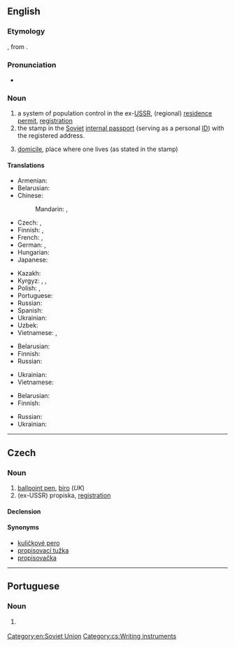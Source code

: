 ==English==
{{wikipedia}}
{{wikipedia|Passport system in the Soviet Union}}

===Etymology===
{{bor|en|ru|пропи́ска|}}, from {{m|ru|пропи́сывать||write into}}.

===Pronunciation===
* {{IPA|/pɹəˈpɪskə/|lang=en}}

===Noun===
{{en-noun|-}}

# a system of population control in the ex-[[USSR]], (regional) [[residence permit]], [[registration]]
# the stamp in the [[Soviet]] [[internal passport]] (serving as a personal [[ID]]) with the registered address.
# {{lb|en|by extension}} [[domicile]], place where one lives (as stated in the stamp)

====Translations====
{{trans-top|system of mandatory registration in ex-USSR}}
* Armenian: {{t+|hy|գրանցում}}
* Belarusian: {{t|be|прапі́ска|f}}
* Chinese:
*: Mandarin: {{t|cmn|居民許可證|sc=Hani}}, {{t|cmn|居民许可证|tr=jūmín xǔkě zhèng|sc=Hani}}
* Czech: {{t|cs|registrace|f}}, {{t+|cs|propiska|f}}
* Finnish: {{t|fi|[[asuinpaikka]][[rekisteri]]}} {{q|no established translation}}, {{t+|fi|oleskelulupa}} {{q|residence permit}}
* French: {{t+|fr|propiska|f}}, {{t+|fr|enregistrement|m}}
* German: {{t|de|Propiska|f}}, {{t+|de|Anmeldung}}
* Hungarian: {{t|hu|propiszka}}
* Japanese: {{t|ja|プロピスカ|tr=puropisuka}}
{{trans-mid}}
* Kazakh: {{t|kk|тіркелу}}
* Kyrgyz: {{t|ky|прописка}}, {{t|ky|катталгы}}, {{t|ky|катталым}}
* Polish: {{t|pl|zameldowanie|n}}, {{t+|pl|propiska|f}}
* Portuguese: {{t|pt|propiska|f}}
* Russian: {{t+|ru|пропи́ска|f}}
* Spanish: {{t|es|propiska|f}}
* Ukrainian: {{t|uk|пропи́ска|f}}
* Uzbek: {{t+|uz|propiska}}
* Vietnamese: {{t+|vi|đăng ký}}, {{t|vi|đăng ký cư trú}}
{{trans-bottom}}

{{trans-top|stamp}}
* Belarusian: {{t|be|прапі́ска|f}}
* Finnish: {{t|fi|[[asuinpaikka]][[merkintä]]}} {{q|no established translation}}
* Russian: {{t+|ru|пропи́ска|f}}
{{trans-mid}}
* Ukrainian: {{t|uk|пропи́ска|f}}
* Vietnamese: {{t|vi|dấu đăng kí}}
{{trans-bottom}}

{{trans-top|domicile}}
* Belarusian: {{t|be|прапі́ска|f}}
* Finnish: {{t+|fi|asuinpaikka}}
{{trans-mid}}
* Russian: {{t+|ru|пропи́ска|f}}
* Ukrainian: {{t|uk|пропи́ска|f}}
{{trans-bottom}}

[[Category:en:Soviet Union]]

----

==Czech==

===Noun===
{{cs-noun|g=f}}

# [[ballpoint pen]], [[biro]] (''UK'')
# (ex-USSR) propiska, [[registration]]

====Declension====
{{cs-decl-noun
|propiska|propisky|propisce|propisku|propisko|propisce|propiskou
|propisky|propisek|propiskám|propisky|propisky|propiskách|propiskami
}}

====Synonyms====
* [[kuličkové pero]] {{g|n}}
* [[propisovací tužka]] {{g|f}} {{qualifier|rare}}
* [[propisovačka]] {{g|f}} {{qualifier|rare}}

[[Category:cs:Writing instruments]]

----

==Portuguese==

===Noun===
{{pt-noun|f|-}}

# {{l|en|propiska}} {{gloss|system of mandatory registration in ex-USSR}}